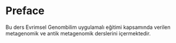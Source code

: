 # Preface {.unnumbered}

Bu ders Evrimsel Genombilim uygulamalı eğitimi kapsamında verilen metagenomik ve antik metagenomik derslerini içermektedir. 
